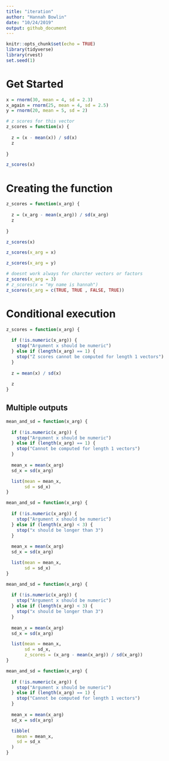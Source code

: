 ```yaml
---
title: "iteration"
author: "Hannah Bowlin"
date: "10/24/2019"
output: github_document
---
```


```r
knitr::opts_chunk$set(echo = TRUE)
library(tidyverse)
library(rvest)
set.seed(1)

```

# Get Started

```r
x = rnorm(30, mean = 4, sd = 2.3)
x_again = rnorm(25, mean = 4, sd = 2.5)
y = rnorm(20, mean = 5, sd = 2)

# z scores for this vector
z_scores = function(x) {
  
  z = (x - mean(x)) / sd(x)
  z
  
}

z_scores(x)
```

# Creating the function

```r
z_scores = function(x_arg) {
  
  z = (x_arg - mean(x_arg)) / sd(x_arg)
  z
  
}

z_scores(x)
```

```r
z_scores(x_arg = x)

z_scores(x_arg = y)
```


```r
# doesnt work always for charcter vectors or factors
z_scores(x_arg = 3)
# z_scores(x = "my name is hannah")
z_scores(x_arg = c(TRUE, TRUE , FALSE, TRUE))
```

# Conditional execution

```r
z_scores = function(x_arg) {
  
  if (!is.numeric(x_arg)) {
    stop("Argument x should be numeric")
  } else if (length(x_arg) == 1) {
    stop("Z scores cannot be computed for length 1 vectors")
  }
  
  z = mean(x) / sd(x)
  
  z
}
```

## Multiple outputs

```r
mean_and_sd = function(x_arg) {
  
  if (!is.numeric(x_arg)) {
    stop("Argument x should be numeric")
  } else if (length(x_arg) == 1) {
    stop("Cannot be computed for length 1 vectors")
  }
  
  mean_x = mean(x_arg)
  sd_x = sd(x_arg)

  list(mean = mean_x, 
       sd = sd_x)
}
```

```r
mean_and_sd = function(x_arg) {
  
  if (!is.numeric(x_arg)) {
    stop("Argument x should be numeric")
  } else if (length(x_arg) < 3) {
    stop("x should be longer than 3")
  }
  
  mean_x = mean(x_arg)
  sd_x = sd(x_arg)

  list(mean = mean_x, 
       sd = sd_x)
}
```


```r
mean_and_sd = function(x_arg) {
  
  if (!is.numeric(x_arg)) {
    stop("Argument x should be numeric")
  } else if (length(x_arg) < 3) {
    stop("x should be longer than 3")
  }
  
  mean_x = mean(x_arg)
  sd_x = sd(x_arg)

  list(mean = mean_x, 
       sd = sd_x,
       z_scores = (x_arg - mean(x_arg)) / sd(x_arg))
}
```
```r
mean_and_sd = function(x_arg) {
  
  if (!is.numeric(x_arg)) {
    stop("Argument x should be numeric")
  } else if (length(x_arg) == 1) {
    stop("Cannot be computed for length 1 vectors")
  }
  
  mean_x = mean(x_arg)
  sd_x = sd(x_arg)

  tibble(
    mean = mean_x, 
    sd = sd_x
  )
}
```

